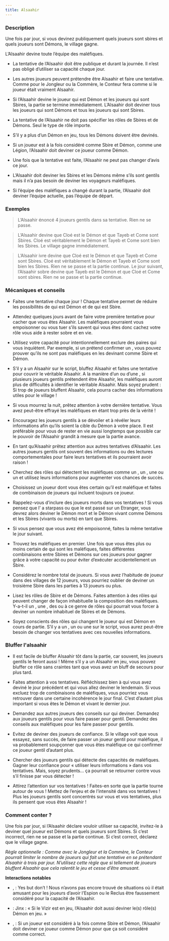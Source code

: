 ```yaml
---
title: Alsaahir
---
```



<Role ALSAAHIR header />

### Description

Une fois par jour, si vous devinez publiquement quels joueurs sont sbires et quels joueurs sont Démons, le village gagne. 

L’Alsaahir devine toute l’équipe des maléfiques.

-	La tentative de l’Alsaahir doit être publique et durant la journée. Il n’est pas obligé d’utiliser sa capacité chaque jour.

-	Les autres joueurs peuvent prétendre être Alsaahir et faire une tentative. Comme pour le Jongleur ou la Commère, le Conteur fera comme si le joueur était vraiment Alsaahir.

-	Si l’Alsaahir devine le joueur qui est Démon et les joueurs qui sont Sbires, la partie se termine immédiatement. L’Alsaahir doit deviner tous les joueurs qui sont Démons et tous les joueurs qui sont Sbires.

-	La tentative de l’Alsaahir ne doit pas spécifier les rôles de Sbires et de Démons. Seul le type de rôle importe.

-	S’il y a plus d’un Démon en jeu, tous les Démons doivent être devinés.

-	Si un joueur est à la fois considéré comme Sbire et Démon, comme une Légion, l’Alsaahir doit deviner ce joueur comme Démon.

-	Une fois que la tentative est faite, l’Alsaahir ne peut pas changer d’avis ce jour.

-	L’Alsaahir doit deviner les Sbires et les Démons même s’ils sont gentils mais il n’a pas besoin de deviner les voyageurs maléfiques.

-	Si l’équipe des maléfiques a changé durant la partie, l’Alsaahir doit deviner l’équipe actuelle, pas l’équipe de départ.

### Exemples

> L’Alsaahir énoncé 4 joueurs gentils dans sa tentative. Rien ne se passe.

> L’Alsaahir devine que Cloé est le Démon et que Tayeb et Come sont Sbires. Cloé est véritablement le Démon et Tayeb et Come sont bien les Sbires. Le village gagne immédiatement.

> L’Alsaahir ivre devine que Cloé est le Démon et que Tayeb et Come sont Sbires. Cloé est véritablement le Démon et Tayeb et Come sont bien les Sbires. Rien ne se passe et la partie continue. Le jour suivant, l’Alsaahir sobre devine que Tayeb est le Démon et que Cloé et Come sont sbires. Rien ne se passe et la partie continue. 

### Mécaniques et conseils

- Faites une tentative chaque jour ! Chaque tentative permet de réduire les possibilités de qui est Démon et de qui est Sbire.

- Attendez quelques jours avant de faire votre première tentative pour cacher que vous êtes Alsaahir. Les maléfiques pourraient vous empoisonner ou vous tuer s’ils savent qui vous êtes donc cachez votre rôle vous aide à rester sobre et en vie.

- Utilisez votre capacité pour intentionnellement exclure des paires qui vous inquiètent. Par exemple, si un <Role ARCHIVISTE /> prétend confirmer un <Role VERTUEUX />, vous pouvez prouver qu’ils ne sont pas maléfiques en les devinant comme Sbire et Démon.

- S’il y a un Alsaahir sur le script, bluffez Alsaahir et faites une tentative pour couvrir le véritable Alsaahir. A la manière d’un <Role JONGLEUR /> ou d’une <Role COMMERE />, si plusieurs joueurs gentils prétendent être Alsaahir, les maléfiques auront plus de difficultés à identifier le véritable Alsaahir. Mais soyez prudent : Si trop de joueurs bluffent Alsaahir, cela pourra cacher des informations utiles pour le village !

- Si vous mourrez la nuit, prêtez attention à votre dernière tentative. Vous avez peut-être effrayé les maléfiques en étant trop près de la vérité !

- Encouragez les joueurs gentils à se dévoiler et à révéler leurs informations afin qu’ils soient la cible du Démon à votre place. Il est préférable pour vous de rester en vie aussi longtemps que possible car le pouvoir de l’Alsaahir grandit à mesure que la partie avance. 

- En tant qu’Alsaahir prêtez attention aux autres tentatives d’Alsaahir. Les autres joueurs gentils ont souvent des informations ou des lectures comportementales pour faire leurs tentatives et ils pourraient avoir raison !

- Cherchez des rôles qui détectent les maléfiques comme un <Role ENQUETEUR />, un <Role EMPATHIQUE />, une <Role VOYANTE /> ou un <Role CHASSEUR_DE_PRIMES /> et utilisez leurs informations pour augmenter vos chances de succès.

- Choisissez un joueur dont vous êtes certain qu’il est maléfique et faites de combinaison de joueurs qui incluent toujours ce joueur. 

- Rappelez-vous d’inclure des joueurs morts dans vos tentatives ! Si vous pensez que l’<Role IMP /> a starpass ou que le <Role FANG_GU /> est passé sur un Etranger, vous devrez alors deviner le Démon mort et le Démon vivant comme Démons et les Sbires (vivants ou morts) en tant que Sbires.

- Si vous pensez que vous avez été empoisonné, faites la même tentative le jour suivant.

- Trouvez les maléfiques en premier. Une fois que vous êtes plus ou moins certain de qui sont les maléfiques, faites différentes combinaisons entre Sbires et Démons sur ces joueurs pour gagner grâce à votre capacité ou pour éviter d’exécuter accidentellement un Sbire.

- Considérez le nombre total de joueurs. Si vous avez l’habitude de joueur dans des villages de 12 joueurs, vous pourriez oublier de deviner un troisième Sbire dans les parties à 13 joueurs ou plus.

- Lisez les rôles de Sbire et de Démons. Faites attention à des rôles qui peuvent changer de façon inhabituelle la composition des maléfiques. Y-a-t-il un <Role P_TIT_MONSTRE />, une <Role LEGION />, des <Role EMEUTIER /> ou à ce genre de rôles qui pourrait vous forcer à deviner un nombre inhabituel de Sbires et de Démons.

- Soyez conscients des rôles qui changent le joueur qui est Démon en cours de partie. S’il y a un <Role IMP />, un <Role FANG_GU /> ou une <Role CROQUEUSE_D_HOMMES /> sur le script, vous aurez peut-être besoin de changer vos tentatives avec ces nouvelles informations. 

### Bluffer l'alsaahir

- Il est facile de bluffer Alsaahir tôt dans la partie, car souvent, les joueurs gentils le feront aussi ! Même s’il y a un Alsaahir en jeu, vous pouvez bluffer ce rôle sans craintes tant que vous avez un bluff de secours pour plus tard.

- Faites attention à vos tentatives. Réfléchissez bien à qui vous avez deviné le jour précédent et qui vous allez deviner le lendemain. Si vous excluez trop de combinaisons de maléfiques, vous pourriez vous retrouver dans une certaine incohérence le jour final. C’est d’autant plus important si vous êtes le Démon et vivant le dernier jour.

- Demandez aux autres joueurs des conseils sur qui deviner. Demandez aux joueurs gentils pour vous faire passer pour gentil. Demandez des conseils aux maléfiques pour les faire passer pour gentils.

- Evitez de deviner des joueurs de confiance. Si le village voit que vous essayez, sans succès, de faire passer un joueur gentil pour maléfique, il va probablement soupçonner que vous êtes maléfique ce qui confirmer ce joueur gentil d’autant plus. 

- Chercher des joueurs gentils qui détecte des capacités de maléfiques. Gagner leur confiance pour « utiliser leurs informations » dans vos tentatives. Mais, soyez prudents… ça pourrait se retourner contre vous s’il finisse par vous détecter !

- Attirez l’attention sur vos tentatives ! Faites-en sorte que la partie tourne autour de vous ! Mettez de l’enjeu et de l’intensité dans vos tentatives ! Plus les joueurs gentils sont concentrés sur vous et vos tentatives, plus ils pensent que vous êtes Alsaahir !

### Comment conter ?

Une fois par jour, si l’Alsaahir déclare vouloir utiliser sa capacité, invitez-le à deviner quel joueur est Démons et quels joueurs sont Sbires. Si c’est incorrect, rien ne se passe et la partie continue. Si c’est correct, déclarez que le village gagne. 

_Règle optionnelle : Comme avec le Jongleur et la Commère, le Conteur pourrait limiter le nombre de joueurs qui fait une tentative en se prétendant Alsaahir à trois par jour. N’utilisez cette règle que si tellement de joueurs bluffent Alsaahir que cela ralentit le jeu et cesse d’être amusant._

**Interactions notables**

- <Role ESPION />, <Role RECLUS /> : Yes but don’t ! Nous n’avons pas encore trouvé de situations où il était amusant pour les joueurs d’avoir l’Espion ou le Reclus être faussement considéré pour la capacité de l’Alsaahir.

- <Role VIZIR /> : Jinx : « Si le Vizir est en jeu, l’Alsaahir doit aussi deviner le(s) rôle(s) Démon en jeu. »

- <Role LEGION />, <Role P_TIT_MONSTRE /> : Si un joueur est considéré à la fois comme Sbire et Démon, l’Alsaahir doit deviner ce joueur comme Démon pour que ça soit considéré comme correct.
